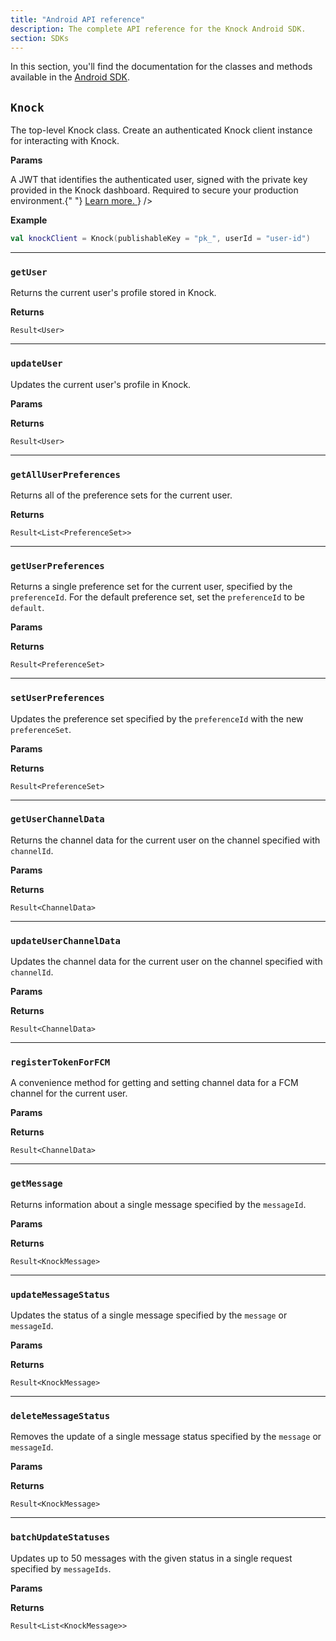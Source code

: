 ```yaml
---
title: "Android API reference"
description: The complete API reference for the Knock Android SDK.
section: SDKs
---
```


In this section, you'll find the documentation for the classes and methods available in the [Android SDK](https://github.com/knocklabs/knock-android).

## `Knock`

The top-level Knock class. Create an authenticated Knock client instance for interacting with Knock.

**Params**

<Attributes>
  <Attribute
    name="publishableKey"
    type="String*"
    description="The public API key for the Knock environment."
  />
  <Attribute
    name="userId"
    type="String*"
    description="The user ID to make requests against."
  />
  <Attribute
    name="userToken"
    type="String (optional)"
    description={
      <>
        A JWT that identifies the authenticated user, signed with the private
        key provided in the Knock dashboard. Required to secure your production
        environment.{" "}
        <a
          href="https://docs.knock.app/in-app-ui/security-and-authentication#authentication-with-enhanced-security-enabled"
          target="_blank"
        >
          Learn more.
        </a>
      </>
    }
  />
  <Attribute
    name="hostname"
    type="String (optional)"
    description="Optional hostname to configure which Knock endpoint to make requests against."
  />
</Attributes>

**Example**

```kotlin title="Creating a Knock client"
val knockClient = Knock(publishableKey = "pk_", userId = "user-id")
```

---

### `getUser`

Returns the current user's profile stored in Knock.

**Returns**

`Result<User>`

---

### `updateUser`

Updates the current user's profile in Knock.

**Params**

<Attributes>
  <Attribute
    name="user"
    type="User"
    description="Properties to update on the current user"
  />
</Attributes>

**Returns**

`Result<User>`

---

### `getAllUserPreferences`

Returns all of the preference sets for the current user.

**Returns**

`Result<List<PreferenceSet>>`

---

### `getUserPreferences`

Returns a single preference set for the current user, specified by the `preferenceId`. For the default preference set, set the `preferenceId` to be `default`.

**Params**

<Attributes>
  <Attribute
    name="preferenceId"
    type="String"
    description="The ID of the preference set to retrieve"
  />
</Attributes>

**Returns**

`Result<PreferenceSet>`

---

### `setUserPreferences`

Updates the preference set specified by the `preferenceId` with the new `preferenceSet`.

**Params**

<Attributes>
  <Attribute
    name="preferenceId"
    type="String"
    description="The ID of the preference set"
  />
  <Attribute
    name="preferenceSet"
    type="PreferenceSet"
    description="The preferences to update for the preference set"
  />
</Attributes>

**Returns**

`Result<PreferenceSet>`

---

### `getUserChannelData`

Returns the channel data for the current user on the channel specified with `channelId`.

**Params**

<Attributes>
  <Attribute
    name="channelId"
    type="String"
    description="The channel ID to get channel data for"
  />
</Attributes>

**Returns**

`Result<ChannelData>`

---

### `updateUserChannelData`

Updates the channel data for the current user on the channel specified with `channelId`.

**Params**

<Attributes>
  <Attribute
    name="channelId"
    type="String"
    description="The channel ID to update the channel data for"
  />
  <Attribute
    name="data"
    type="Any"
    description="The data to update for the channel data"
  />
</Attributes>

**Returns**

`Result<ChannelData>`

---

### `registerTokenForFCM`

A convenience method for getting and setting channel data for a FCM channel for the current user.

**Params**

<Attributes>
  <Attribute
    name="channelId"
    type="String"
    description="The channel ID to update the channel data for"
  />
  <Attribute name="token" type="String" description="The device token to set" />
</Attributes>

**Returns**

`Result<ChannelData>`

---

### `getMessage`

Returns information about a single message specified by the `messageId`.

**Params**

<Attributes>
  <Attribute
    name="messageId"
    type="String"
    description="The ID of the message to retrieve"
  />
</Attributes>

**Returns**

`Result<KnockMessage>`

---

### `updateMessageStatus`

Updates the status of a single message specified by the `message` or `messageId`.

**Params**

<Attributes>
  <Attribute
    name="messageId"
    type="String"
    description="The ID of the message to update"
  />
  <Attribute
    name="message"
    type="KnockMessage"
    description="A Knock message to update"
  />
  <Attribute
    name="status"
    type="KnockMessageStatusUpdateType"
    description="The status to set on the message"
  />
</Attributes>

**Returns**

`Result<KnockMessage>`

---

### `deleteMessageStatus`

Removes the update of a single message status specified by the `message` or `messageId`.

**Params**

<Attributes>
  <Attribute
    name="messageId"
    type="String"
    description="The ID of the message to update"
  />
  <Attribute
    name="message"
    type="KnockMessage"
    description="A Knock message to update"
  />
  <Attribute
    name="status"
    type="KnockMessageStatusUpdateType"
    description="The status to set on the message"
  />
</Attributes>

**Returns**

`Result<KnockMessage>`

---

### `batchUpdateStatuses`

Updates up to 50 messages with the given status in a single request specified by `messageIds`.

**Params**

<Attributes>
  <Attribute
    name="messageIds"
    type="List<String>"
    description="A list of message IDs"
  />
  <Attribute
    name="status"
    type="KnockMessageStatusBatchUpdateType"
    description="The status to set on the messages"
  />
</Attributes>

**Returns**

`Result<List<KnockMessage>>`
